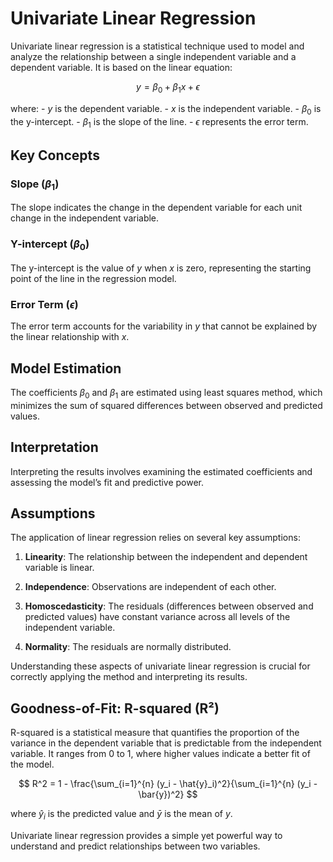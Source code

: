 # Univariate Linear Regression

Univariate linear regression is a statistical technique used to model and analyze the relationship between a single independent variable and a dependent variable. It is based on the linear equation:

$$ y = \beta_0 + \beta_1x + \epsilon $$

where: - $y$ is the dependent variable. - $x$ is the independent variable. - $\beta_0$ is the y-intercept. - $\beta_1$ is the slope of the line. - $\epsilon$ represents the error term.

## Key Concepts

### Slope ($\beta_1$)

The slope indicates the change in the dependent variable for each unit change in the independent variable.

### Y-intercept ($\beta_0$)

The y-intercept is the value of $y$ when $x$ is zero, representing the starting point of the line in the regression model.

### Error Term ($\epsilon$)

The error term accounts for the variability in $y$ that cannot be explained by the linear relationship with $x$.

## Model Estimation

The coefficients $\beta_0$ and $\beta_1$ are estimated using least squares method, which minimizes the sum of squared differences between observed and predicted values.

## Interpretation

Interpreting the results involves examining the estimated coefficients and assessing the model's fit and predictive power.

## Assumptions

The application of linear regression relies on several key assumptions:

1.  **Linearity**: The relationship between the independent and dependent variable is linear.

2.  **Independence**: Observations are independent of each other.

3.  **Homoscedasticity**: The residuals (differences between observed and predicted values) have constant variance across all levels of the independent variable.

4.  **Normality**: The residuals are normally distributed.

Understanding these aspects of univariate linear regression is crucial for correctly applying the method and interpreting its results.

## Goodness-of-Fit: R-squared (R²)

R-squared is a statistical measure that quantifies the proportion of the variance in the dependent variable that is predictable from the independent variable. It ranges from 0 to 1, where higher values indicate a better fit of the model.

$$ R^2 = 1 - \frac{\sum_{i=1}^{n} (y_i - \hat{y}_i)^2}{\sum_{i=1}^{n} (y_i - \bar{y})^2} $$

where $\hat{y}_i$ is the predicted value and $\bar{y}$ is the mean of $y$.

Univariate linear regression provides a simple yet powerful way to understand and predict relationships between two variables.
